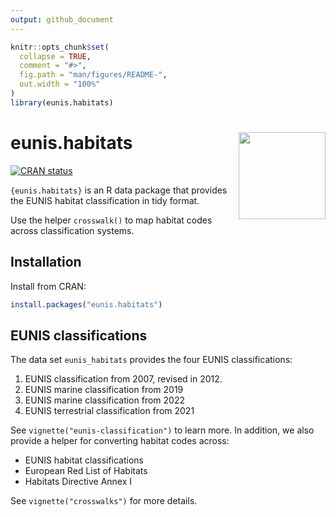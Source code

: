 ```yaml
---
output: github_document
---
```


<!-- README.md is generated from README.Rmd. Please edit that file -->

```r
knitr::opts_chunk$set(
  collapse = TRUE,
  comment = "#>",
  fig.path = "man/figures/README-",
  out.width = "100%"
)
library(eunis.habitats)
```

# eunis.habitats <a href="https://www.pattern.institute/eunis.habitats/"><img src="man/figures/logo.svg" align="right" height="139" /></a>

<!-- badges: start -->
[![CRAN status](https://www.r-pkg.org/badges/version/eunis.habitats)](https://CRAN.R-project.org/package=eunis.habitats)
<!-- badges: end -->

`{eunis.habitats}` is an R data package that provides the EUNIS habitat
classification in tidy format.

Use the helper `crosswalk()` to map habitat codes across classification systems.

## Installation

Install from CRAN:

``` r
install.packages("eunis.habitats")
```

## EUNIS classifications

The data set `eunis_habitats` provides the four EUNIS classifications:

1. EUNIS classification from 2007, revised in 2012.
2. EUNIS marine classification from 2019
3. EUNIS marine classification from 2022
4. EUNIS terrestrial classification from 2021

See `vignette("eunis-classification")` to learn more. In addition, we also
provide a helper for converting habitat codes across:

- EUNIS habitat classifications
- European Red List of Habitats
- Habitats Directive Annex I

See `vignette("crosswalks")` for more details.

